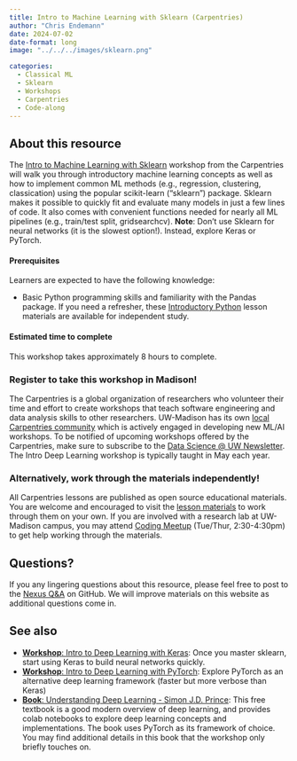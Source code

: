 ```yaml
---
title: Intro to Machine Learning with Sklearn (Carpentries)
author: "Chris Endemann"
date: 2024-07-02
date-format: long
image: "../../../images/sklearn.png"

categories:
  - Classical ML
  - Sklearn
  - Workshops
  - Carpentries
  - Code-along
---
```


## About this resource
The [Intro to Machine Learning with Sklearn](https://carpentries-incubator.github.io/machine-learning-novice-sklearn/) workshop from the Carpentries will walk you through introductory machine learning concepts as well as how to implement common ML methods (e.g., regression, clustering, classication) using the popular scikit-learn ("sklearn") package. Sklearn makes it possible to quickly fit and evaluate many models in just a few lines of code. It also comes with convenient functions needed for nearly all ML pipelines (e.g., train/test split, gridsearchcv). **Note**: Don't use Sklearn for neural networks (it is the slowest option!). Instead, explore Keras or PyTorch.

#### Prerequisites
Learners are expected to have the following knowledge:

- Basic Python programming skills and familiarity with the Pandas package. If you need a refresher, these [Introductory Python](https://swcarpentry.github.io/python-novice-gapminder/) lesson materials are available for independent study.

#### Estimated time to complete
This workshop takes approximately 8 hours to complete. 

### Register to take this workshop in Madison!
The Carpentries is a global organization of researchers who volunteer their time and effort to create workshops that teach software engineering and data analysis skills to other researchers. UW-Madison has its own [local Carpentries community](https://datascience.wisc.edu/uw-madison-carpentries-community/) which is actively engaged in developing new ML/AI workshops. To be notified of upcoming workshops offered by the Carpentries, make sure to subscribe to the [Data Science @ UW Newsletter](https://datascience.wisc.edu/newsletter/). The Intro Deep Learning workshop is typically taught in May each year.

### Alternatively, work through the materials independently!
All Carpentries lessons are published as open source educational materials. You are welcome and encouraged to visit the [lesson materials](https://carpentries-incubator.github.io/machine-learning-novice-sklearn/) to work through them on your own. If you are involved with a research lab at UW-Madison campus, you may attend [Coding Meetup](https://datascience.wisc.edu/hub/#dropin) (Tue/Thur, 2:30-4:30pm) to get help working through the materials.

## Questions?
If you any lingering questions about this resource, please feel free to post to the [Nexus Q&A](https://github.com/UW-Madison-DataScience/ML-X-Nexus/discussions/categories/q-a) on GitHub. We will improve materials on this website as additional questions come in.

## See also
- [**Workshop**: Intro to Deep Learning with Keras](https://uw-madison-datascience.github.io/ML-X-Nexus/Resources/Workshops/Intro-Deeplearning_Keras.html): Once you master sklearn, start using Keras to build neural networks quickly.
- [**Workshop**: Intro to Deep Learning with PyTorch](https://uw-madison-datascience.github.io/ML-X-Nexus/Resources/Workshops/Intro-Deeplearning_PyTorch.html): Explore PyTorch as an alternative deep learning framework (faster but more verbose than Keras)
- [**Book**: Understanding Deep Learning - Simon J.D. Prince](https://uw-madison-datascience.github.io/ML-X-Nexus/Resources/Books/Intro-Deeplearning_SimonJDPrince.html): This free textbook is a good modern overview of deep learning, and provides colab notebooks to explore deep learning concepts and implementations. The book uses PyTorch as its framework of choice. You may find additional details in this book that the workshop only briefly touches on.
